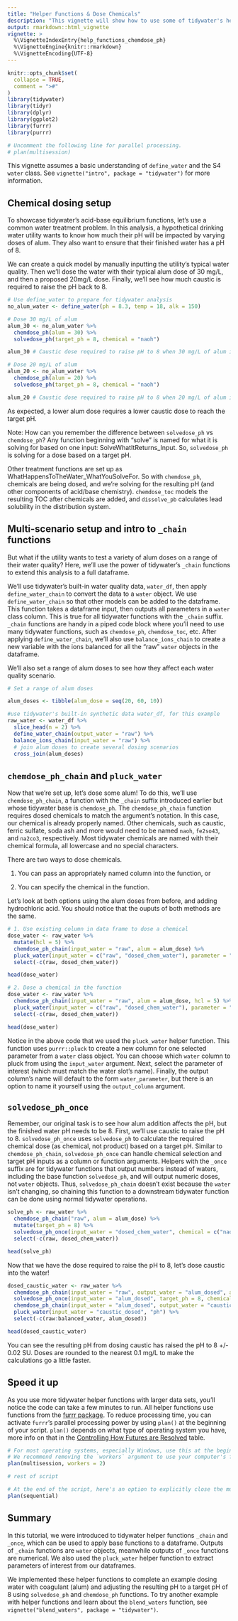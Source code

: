```yaml
---
title: "Helper Functions & Dose Chemicals"
description: "This vignette will show how to use some of tidywater's helper functions through chemical additions"
output: rmarkdown::html_vignette
vignette: >
  %\VignetteIndexEntry{help_functions_chemdose_ph}
  %\VignetteEngine{knitr::rmarkdown}
  %\VignetteEncoding{UTF-8}
---
```


```r
knitr::opts_chunk$set(
  collapse = TRUE,
  comment = ">#"
)
library(tidywater)
library(tidyr)
library(dplyr)
library(ggplot2)
library(furrr)
library(purrr)

# Uncomment the following line for parallel processing.
# plan(multisession)
```

This vignette assumes a basic understanding of `define_water` and the S4 `water` class. See `vignette("intro", package = "tidywater")` for more information.


## Chemical dosing setup
To showcase tidywater's acid-base equilibrium functions, let's use a common water treatment problem. In this analysis, a hypothetical drinking water utility wants to know how much their pH will be impacted by varying doses of alum. They also want to ensure that their finished water has a pH of 8.

We can create a quick model by manually inputting the utility's typical water quality. Then we'll dose the water with their typical alum dose of 30 mg/L, and then a proposed 20mg/L dose. Finally, we'll see how much caustic is required to raise the pH back to 8. 

```r
# Use define_water to prepare for tidywater analysis
no_alum_water <- define_water(ph = 8.3, temp = 18, alk = 150)

# Dose 30 mg/L of alum
alum_30 <- no_alum_water %>%
  chemdose_ph(alum = 30) %>%
  solvedose_ph(target_ph = 8, chemical = "naoh")

alum_30 # Caustic dose required to raise pH to 8 when 30 mg/L of alum is added

# Dose 20 mg/L of alum
alum_20 <- no_alum_water %>%
  chemdose_ph(alum = 20) %>%
  solvedose_ph(target_ph = 8, chemical = "naoh")

alum_20 # Caustic dose required to raise pH to 8 when 20 mg/L of alum is added
```

As expected, a lower alum dose requires a lower caustic dose to reach the target pH. 

Note: How can you remember the difference between `solvedose_ph` vs `chemdose_ph`? Any function beginning with "solve" is named for what it is solving for based on one input: SolveWhatItReturns_Input. So, `solvedose_ph` is solving for a dose based on a target pH.

Other treatment functions are set up as WhatHappensToTheWater_WhatYouSolveFor. So with `chemdose_ph`, chemicals are being dosed, and we're solving for the resulting pH (and other components of acid/base chemistry). `chemdose_toc` models the resulting TOC after chemicals are added, and `dissolve_pb` calculates lead solubility in the distribution system.

## Multi-scenario setup and intro to `_chain` functions

But what if the utility wants to test a variety of alum doses on a range of their water quality? Here, we'll use the power of tidywater's `_chain` functions to extend this analysis to a full dataframe.

We'll use tidywater's built-in water quality data, `water_df`, then apply `define_water_chain` to convert the data to a `water` object. We use `define_water_chain` so that other models can be added to the dataframe. This function takes a dataframe input, then outputs all parameters in a `water` class column. This is true for all tidywater functions with the `_chain` suffix. `_chain` functions are handy in a piped code block where you'll need to use many tidywater functions, such as `chemdose_ph`, `chemdose_toc`, etc. After applying `define_water_chain`, we'll also use `balance_ions_chain` to create a new variable with the ions balanced for all the "raw" `water` objects in the dataframe.

We'll also set a range of alum doses to see how they affect each water quality scenario.

```r
# Set a range of alum doses

alum_doses <- tibble(alum_dose = seq(20, 60, 10))

#use tidywater's built-in synthetic data water_df, for this example
raw_water <- water_df %>%
  slice_head(n = 2) %>%
  define_water_chain(output_water = "raw") %>%
  balance_ions_chain(input_water = "raw") %>%
  # join alum doses to create several dosing scenarios
  cross_join(alum_doses)

```

## `chemdose_ph_chain` and `pluck_water`
Now that we're set up, let's dose some alum! To do this, we'll use `chemdose_ph_chain`, a function with the `_chain` suffix introduced earlier but whose tidywater base is `chemdose_ph`. The `chemdose_ph_chain` function requires dosed chemicals to match the argument's notation. In this case, our chemical is already properly named. Other chemicals, such as caustic, ferric sulfate, soda ash and more would need to be named `naoh`, `fe2so43`, and `na2co3`, respectively.  Most tidywater chemicals are named with their chemical formula, all lowercase and no special characters.

There are two ways to dose chemicals. 

1. You can pass an appropriately named column into the function, or

1. You can specify the chemical in the function. 

Let's look at both options using the alum doses from before, and adding hydrochloric acid. You should notice that the ouputs of both methods are the same.
```r
# 1. Use existing column in data frame to dose a chemical
dose_water <- raw_water %>%
  mutate(hcl = 5) %>%
  chemdose_ph_chain(input_water = "raw", alum = alum_dose) %>%
  pluck_water(input_water = c("raw", "dosed_chem_water"), parameter = "ph") %>%
  select(-c(raw, dosed_chem_water))

head(dose_water)

# 2. Dose a chemical in the function
dose_water <- raw_water %>%
  chemdose_ph_chain(input_water = "raw", alum = alum_dose, hcl = 5) %>%
  pluck_water(input_water = c("raw", "dosed_chem_water"), parameter = "ph") %>%
  select(-c(raw, dosed_chem_water))

head(dose_water)
```

Notice in the above code that we used the `pluck_water` helper function. This function uses `purrr::pluck` to create a new column for one selected parameter from a `water` class object. You can choose which `water` column to pluck from using the `input_water` argument. Next, select the parameter of interest (which must match the water slot's name). Finally, the output column's name will default to the form `water_parameter`, but there is an option to name it yourself using the `output_column` argument.

## `solvedose_ph_once`
Remember, our original task is to see how alum addition affects the pH, but the finished water pH needs to be 8. First, we'll use caustic to raise the pH to 8. `solvedose_ph_once` uses `solvedose_ph` to calculate the required chemical dose (as chemical, not product) based on a target pH. Similar to `chemdose_ph_chain`, `solvedose_ph_once` can handle chemical selection and target pH inputs as a column or function arguments. Helpers with the `_once` suffix are for tidywater functions that output numbers instead of waters, including the base function `solvedose_ph`, and will output numeric doses, not `water` objects. Thus, `solvedose_ph_chain` doesn't exist because the `water` isn't changing, so chaining this function to a downstream tidywater function can be done using normal tidywater operations.

```r
solve_ph <- raw_water %>%
  chemdose_ph_chain("raw", alum = alum_dose) %>%
  mutate(target_ph = 8) %>%
  solvedose_ph_once(input_water = "dosed_chem_water", chemical = c("naoh", "mgoh2")) %>%
  select(-c(raw, dosed_chem_water))

head(solve_ph)
```

Now that we have the dose required to raise the pH to 8, let's dose caustic into the water!
```r
dosed_caustic_water <- raw_water %>%
  chemdose_ph_chain(input_water = "raw", output_water = "alum_dosed", alum = alum_dose) %>%
  solvedose_ph_once(input_water = "alum_dosed", target_ph = 8, chemical = "naoh") %>%
  chemdose_ph_chain(input_water = "alum_dosed", output_water = "caustic_dosed", naoh = dose_required) %>%
  pluck_water(input_water = "caustic_dosed", "ph") %>%
  select(-c(raw:balanced_water, alum_dosed))

head(dosed_caustic_water)
```
You can see the resulting pH from dosing caustic has raised the pH to 8 +/- 0.02 SU. Doses are rounded to the nearest 0.1 mg/L to make the calculations go a little faster.

## Speed it up
As you use more tidywater helper functions with larger data sets, you'll notice the code can take a few minutes to run. All helper functions use functions from the <a href = "https://furrr.futureverse.org/"> furrr package</a>. To reduce processing time, you can activate `furrr`'s parallel processing power by using `plan()` at the beginning of your script. `plan()` depends on what type of operating system you have, more info on that in the <a href = "https://furrr.futureverse.org/"> Controlling How Futures are Resolved</a> table. 

```r
# For most operating systems, especially Windows, use this at the beginning of your script
# We recommend removing the `workers` argument to use your computer's full power.
plan(multisession, workers = 2)

# rest of script

# At the end of the script, here's an option to explicitly close the multisession processing
plan(sequential)
```

## Summary

In this tutorial, we were introduced to tidywater helper functions `_chain` and `_once`, which can be used to apply base functions to a dataframe. Outputs of `_chain` functions are `water` objects, meanwhile outputs of `_once` functions are numerical. We also used the `pluck_water` helper function to extract parameters of interest from our dataframes.

We implemented these helper functions to complete an example dosing water with coagulant (alum) and adjusting the resulting pH to a target pH of 8 using `solvedose_ph` and `chemdose_ph` functions. To try another example with helper functions and learn about the `blend_waters` function, see `vignette("blend_waters", package = "tidywater")`.


